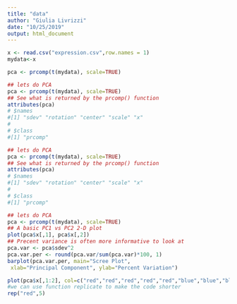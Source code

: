 ```yaml
---
title: "data"
author: "Giulia Livrizzi"
date: "10/25/2019"
output: html_document
---
```

```r

x <- read.csv("expression.csv",row.names = 1)
mydata<-x
```

```r
pca <- prcomp(t(mydata), scale=TRUE) 
```
```r
## lets do PCA
pca <- prcomp(t(mydata), scale=TRUE)
## See what is returned by the prcomp() function
attributes(pca)
# $names
#[1] "sdev" "rotation" "center" "scale" "x"
#
# $class
#[1] "prcomp"
```
```r
## lets do PCA
pca <- prcomp(t(mydata), scale=TRUE)
## See what is returned by the prcomp() function
attributes(pca)
# $names
#[1] "sdev" "rotation" "center" "scale" "x"
#
# $class
#[1] "prcomp"
```
```r
## lets do PCA
pca <- prcomp(t(mydata), scale=TRUE)
## A basic PC1 vs PC2 2-D plot
plot(pca$x[,1], pca$x[,2])
## Precent variance is often more informative to look at
pca.var <- pca$sdev^2
pca.var.per <- round(pca.var/sum(pca.var)*100, 1) 
barplot(pca.var.per, main="Scree Plot",
 xlab="Principal Component", ylab="Percent Variation")
```
```r
plot(pca$x[,1:2], col=c("red","red","red","red","red","blue","blue","blue","blue", "blue"))
#we can use function replicate to make the code shorter
rep("red",5)
```




